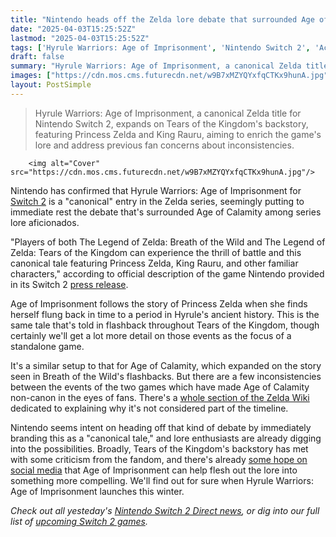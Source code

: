 ```yaml
---
title: "Nintendo heads off the Zelda lore debate that surrounded Age of Calamity by preemptively confirming that Hyrule Warriors: Age of Imprisonment is 'canonical'"
date: "2025-04-03T15:25:52Z"
lastmod: "2025-04-03T15:25:52Z"
tags: ['Hyrule Warriors: Age of Imprisonment', 'Nintendo Switch 2', 'Action', 'Musou', 'Zelda']
draft: false
summary: "Hyrule Warriors: Age of Imprisonment, a canonical Zelda title for Nintendo Switch 2, expands on Tears of the Kingdom's backstory,  featuring Princess Zelda and King Rauru, aiming to enrich the game's lore and address previous fan concerns about inconsistencies."
images: ["https://cdn.mos.cms.futurecdn.net/w9B7xMZYQYxfqCTKx9hunA.jpg"]
layout: PostSimple
---
```

> Hyrule Warriors: Age of Imprisonment, a canonical Zelda title for Nintendo Switch 2, expands on Tears of the Kingdom's backstory,  featuring Princess Zelda and King Rauru, aiming to enrich the game's lore and address previous fan concerns about inconsistencies.


        <img alt="Cover" src="https://cdn.mos.cms.futurecdn.net/w9B7xMZYQYxfqCTKx9hunA.jpg"/>
        
Nintendo has confirmed that Hyrule Warriors: Age of Imprisonment for [Switch 2](https://www.gamesradar.com/nintendo-switch-2-guide/) is a "canonical" entry in the Zelda series, seemingly putting to immediate rest the debate that's surrounded Age of Calamity among series lore aficionados.

"Players of both The Legend of Zelda: Breath of the Wild and The Legend of Zelda: Tears of the Kingdom can experience the thrill of battle and this canonical tale featuring Princess Zelda, King Rauru, and other familiar characters," according to official description of the game Nintendo provided in its Switch 2 [press release](https://www.businesswire.com/news/home/20250402229347/en/Nintendo-Switch-2-Launches-June-5-at-%24449.99-Bringing-New-Forms-of-Game-Communication-to-Life).

Age of Imprisonment follows the story of Princess Zelda when she finds herself flung back in time to a period in Hyrule's ancient history. This is the same tale that's told in flashback throughout Tears of the Kingdom, though certainly we'll get a lot more detail on those events as the focus of a standalone game.

It's a similar setup to that for Age of Calamity, which expanded on the story seen in Breath of the Wild's flashbacks. But there are a few inconsistencies between the events of the two games which have made Age of Calamity non-canon in the eyes of fans. There's a [whole section of the Zelda Wiki](https://zeldawiki.wiki/wiki/Guidelines:Hyrule_Warriors:_Age_of_Calamity#Canonicity) dedicated to explaining why it's not considered part of the timeline.

Nintendo seems intent on heading off that kind of debate by immediately branding this as a "canonical tale," and lore enthusiasts are already digging into the possibilities. Broadly, Tears of the Kingdom's backstory has met with some criticism from the fandom, and there's already [some hope on social media](https://x.com/ZeldaLoreYT/status/1907460676047507966) that Age of Imprisonment can help flesh out the lore into something more compelling. We'll find out for sure when Hyrule Warriors: Age of Imprisonment launches this winter.

*Check out all yesteday's *[<em>Nintendo Switch 2 Direct news</em>](https://www.gamesradar.com/news/live/nintendo-switch-2-direct-news-live-april-2-announcements/)*, or dig into our full list of *[<em>upcoming Switch 2 games</em>](https://www.gamesradar.com/upcoming-switch-2-games/)*.*
        